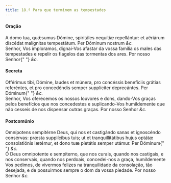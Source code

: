 ```yaml
---
title: 18.ª Para que terminem as tempestades
---
```


<h4 class="text-center">Oração</h4>
<div class="grid grid-cols-2 gap-5">
  <div class="col-6 dropcaps text-justify">
    A domo tua, quǽsumus Dómine, spiritáles nequítiæ repellántur: et aëriárum
    discédat malígnitas tempestátum. Per Dóminum nostrum <em>&c.</em>
  </div>
  <div class="col-6 dropcaps text-justify">
    Senhor, Vos imploramos, dignai-Vos afastar da vossa família os males das
    tempestades e repelir os flagelos das tormentas dos ares. Por nosso Senhor{" "}
    <em>&c.</em>
  </div>
</div>

<h4 class="text-center">Secreta</h4>
<div class="grid grid-cols-2 gap-5">
  <div class="col-6 dropcaps text-justify">
    Offérimus tibi, Dómine, laudes et múnera, pro concéssis benefíciis grátias
    referéntes, et pro concedéndis semper supplíciter deprecántes. Per Dóminum{" "}
    <em>&c.</em>
  </div>
  <div class="col-6 dropcaps text-justify">
    Senhor, Vos oferecemos os nossos louvores e dons, dando-Vos graças pelos
    benefícios que nos concedestes e suplicando-Vos humildemente que não cesseis
    de nos dispensar outras graças. Por nosso Senhor <em>&c.</em>
  </div>
</div>

<h4 class="text-center">Postcomúnio</h4>
<div class="grid grid-cols-2 gap-5">
  <div class="col-6 dropcaps text-justify">
    Omnípotens sempitérne Deus, qui nos et castigándo sanas et ignoscéndo
    consérvas: præsta supplícibus tuis; ut et tranquillitátibus hujus optátæ
    consolatiónis lætémur, et dono tuæ pietátis semper utámur. Per Dóminum{" "}
    <em>&c.</em>
  </div>
  <div class="col-6 dropcaps text-justify">
    Ó Deus omnipotente e sempiterno, que nos curais, quando nos castigais, e nos
    conservais, quando nos perdoais, concedei-nos a graça, humildemente Vos
    pedimos, de vivermos felizes na tranquilidade da consolação, tão desejada, e
    de possuirmos sempre o dom da vossa piedade. Por nosso Senhor <em>&c.</em>
  </div>
</div>
